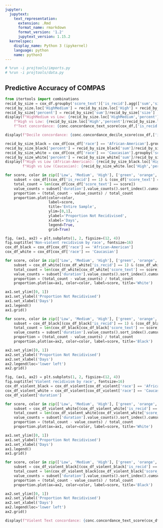 ```yaml
---
jupyter:
  jupytext:
    text_representation:
      extension: .Rmd
      format_name: rmarkdown
      format_version: '1.2'
      jupytext_version: 1.15.2
  kernelspec:
    display_name: Python 3 (ipykernel)
    language: python
    name: python3
---
```


```python
# %run -i projtools/imports.py
# %run -i projtools/data.py
```

## Predictive Accuracy of COMPAS

```python
from itertools import combinations
recid_by_size = cox_df.groupby('score_text')['is_recid'].agg(['sum','size'])
recid_by_size.loc['HighMedium'] = recid_by_size.loc['High'] + recid_by_size.loc['Medium']
recid_by_size['percent'] = recid_by_size['sum']/recid_by_size['size']
display(f"HighMedium vs Low: {recid_by_size.loc['HighMedium','percent']/recid_by_size.loc['Low','percent']}",
    f"High vs Low: {recid_by_size.loc['High','percent']/recid_by_size.loc['Low','percent']}",
    f"Text concordance: {conc.concordance_text_score(cox_df,['is_recid','score_text'],100)}")
```

```python
display(f"Decile concordance: {conc.concordance_decile_score(cox_df,['is_recid','decile_score'],100)}")
```

```python
recid_by_size_black = cox_df[cox_df['race'] == 'African-American'].groupby('score_text')['is_recid'].agg(['sum','size'])
recid_by_size_black['percent'] = recid_by_size_black['sum']/recid_by_size_black['size']
recid_by_size_white = cox_df[cox_df['race'] == 'Caucasian'].groupby('score_text')['is_recid'].agg(['sum','size'])
recid_by_size_white['percent'] = recid_by_size_white['sum']/recid_by_size_white['size']
display(f"High vs Low (African-American): {recid_by_size_black.loc['High','percent']/recid_by_size_black.loc['Low','percent']}",
        f"High vs Low (Caucasian): {recid_by_size_white.loc['High','percent']/recid_by_size_white.loc['Low','percent']}")
```

```python
for score, color in zip(['Low', 'Medium', 'High'], ['green', 'orange', 'red']):
    subset = cox_df[(cox_df['is_recid'] == 1) & (cox_df['score_text'] == score)]
    total_count = len(cox_df[cox_df['score_text'] == score])
    value_counts = subset['duration'].value_counts().sort_index().cumsum()
    proportion = (total_count - value_counts) / total_count
    proportion.plot(color=color,
                    label=score,
                    title='Entire Sample',
                    ylim=[0,1],
                    ylabel='Proportion Not Recidivised',
                    xlabel='Days',
                    legend=True,
                    grid=True)
```

```python
fig, (ax1, ax2) = plt.subplots(1, 2, figsize=(12, 4))
fig.suptitle('Non-violent recidivism by race', fontsize=16)
cox_df_black = cox_df[cox_df['race'] == 'African-American']
cox_df_white = cox_df[cox_df['race'] == 'Caucasian']

for score, color in zip(['Low', 'Medium', 'High'], ['green', 'orange', 'red']):
    subset = cox_df_white[(cox_df_white['is_recid'] == 1) & (cox_df_white['score_text'] == score)]
    total_count = len(cox_df_white[cox_df_white['score_text'] == score])
    value_counts = subset['duration'].value_counts().sort_index().cumsum()
    proportion = (total_count - value_counts) / total_count
    proportion.plot(ax=ax1, color=color, label=score, title='White')

ax1.set_ylim([0, 1])
ax1.set_ylabel('Proportion Not Recidivised')
ax1.set_xlabel('Days')
ax1.legend()
ax1.grid()

for score, color in zip(['Low', 'Medium', 'High'], ['green', 'orange', 'red']):
    subset = cox_df_black[(cox_df_black['is_recid'] == 1) & (cox_df_black['score_text'] == score)]
    total_count = len(cox_df_black[cox_df_black['score_text'] == score])
    value_counts = subset['duration'].value_counts().sort_index().cumsum()
    proportion = (total_count - value_counts) / total_count
    proportion.plot(ax=ax2, color=color, label=score, title='Black')

ax2.set_ylim([0, 1])
ax2.set_ylabel('Proportion Not Recidivised')
ax2.set_xlabel('Days')
ax2.legend(loc='lower left')
ax2.grid()
```

```python
fig, (ax1, ax2) = plt.subplots(1, 2, figsize=(12, 4))
fig.suptitle('Violent recidivism by race', fontsize=16)
cox_df_violent_black = cox_df_violent[cox_df_violent['race'] == 'African-American']
cox_df_violent_white = cox_df_violent[cox_df_violent['race'] == 'Caucasian']
cox_df_violent['duration']

for score, color in zip(['Low', 'Medium', 'High'], ['green', 'orange', 'red']):
    subset = cox_df_violent_white[(cox_df_violent_white['is_recid'] == 1) & (cox_df_violent_white['score_text'] == score)]
    total_count = len(cox_df_violent_white[cox_df_violent_white['score_text'] == score])
    value_counts = subset['duration'].value_counts().sort_index().cumsum()
    proportion = (total_count - value_counts) / total_count
    proportion.plot(ax=ax1, color=color, label=score, title='White')

ax1.set_ylim([0, 1])
ax1.set_ylabel('Proportion Not Recidivised')
ax1.set_xlabel('Days')
ax1.legend()
ax1.grid()

for score, color in zip(['Low', 'Medium', 'High'], ['green', 'orange', 'red']):
    subset = cox_df_violent_black[(cox_df_violent_black['is_recid'] == 1) & (cox_df_violent_black['score_text'] == score)]
    total_count = len(cox_df_violent_black[cox_df_violent_black['score_text'] == score])
    value_counts = subset['duration'].value_counts().sort_index().cumsum()
    proportion = (total_count - value_counts) / total_count
    proportion.plot(ax=ax2, color=color, label=score, title='Black')

ax2.set_ylim([0, 1])
ax2.set_ylabel('Proportion Not Recidivised')
ax2.set_xlabel('Days')
ax2.legend(loc='lower left')
ax2.grid()
```

```python
display(f"Violent Text concordance: {conc.concordance_text_score(cox_df_violent,['is_recid','score_text'],100)}")
```
